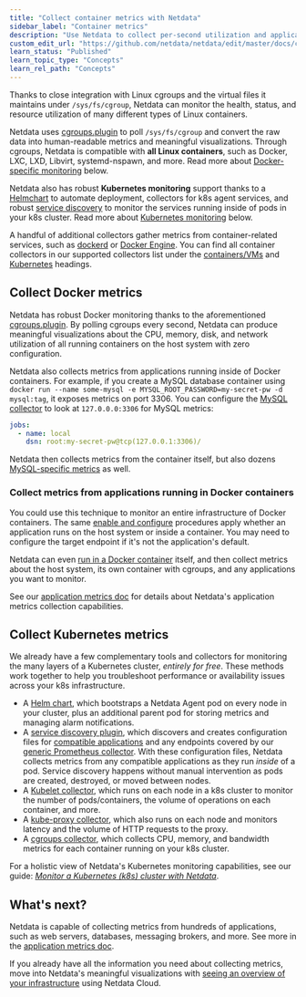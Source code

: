 ```yaml
---
title: "Collect container metrics with Netdata"
sidebar_label: "Container metrics"
description: "Use Netdata to collect per-second utilization and application-level metrics from Linux/Docker containers and Kubernetes clusters."
custom_edit_url: "https://github.com/netdata/netdata/edit/master/docs/collect/container-metrics.md"
learn_status: "Published"
learn_topic_type: "Concepts"
learn_rel_path: "Concepts"
---
```



Thanks to close integration with Linux cgroups and the virtual files it maintains under `/sys/fs/cgroup`, Netdata can
monitor the health, status, and resource utilization of many different types of Linux containers.

Netdata uses [cgroups.plugin](/docs/nightly/references/collectors-references/virtualized-environments/containers/monitor-cgroups) to poll `/sys/fs/cgroup` and convert the raw data
into human-readable metrics and meaningful visualizations. Through cgroups, Netdata is compatible with **all Linux
containers**, such as Docker, LXC, LXD, Libvirt, systemd-nspawn, and more. Read more about [Docker-specific
monitoring](#collect-docker-metrics) below.

Netdata also has robust **Kubernetes monitoring** support thanks to a
[Helmchart](/docs/nightly/installation/deploy-kubernetes-monitoring-with-netdata) to automate deployment, collectors for k8s agent services, and
robust [service discovery](https://github.com/netdata/agent-service-discovery/#service-discovery) to monitor the
services running inside of pods in your k8s cluster. Read more about [Kubernetes
monitoring](#collect-kubernetes-metrics) below.

A handful of additional collectors gather metrics from container-related services, such as
[dockerd](/docs/nightly/references/collectors-references/virtualized-environments/containers/docker) or [Docker
Engine](https://github.com/netdata/go.d.plugin/blob/master/modules/docker_engine/README.md). You can find all
container collectors in our supported collectors list under the
[containers/VMs](/docs/nightly/references/collectors/supported-collectors-list#containers-and-vms) and
[Kubernetes](/docs/nightly/references/collectors/supported-collectors-list#containers-and-vms) headings.

## Collect Docker metrics

Netdata has robust Docker monitoring thanks to the aforementioned
[cgroups.plugin](/docs/nightly/references/collectors-references/virtualized-environments/containers/monitor-cgroups). By polling cgroups every second, Netdata can produce meaningful
visualizations about the CPU, memory, disk, and network utilization of all running containers on the host system with
zero configuration.

Netdata also collects metrics from applications running inside of Docker containers. For example, if you create a MySQL
database container using `docker run --name some-mysql -e MYSQL_ROOT_PASSWORD=my-secret-pw -d mysql:tag`, it exposes
metrics on port 3306. You can configure the [MySQL
collector](https://github.com/netdata/go.d.plugin/blob/master/modules/mysql/README.md) to look at `127.0.0.0:3306` for
MySQL metrics:

```yml
jobs:
  - name: local
    dsn: root:my-secret-pw@tcp(127.0.0.1:3306)/
```

Netdata then collects metrics from the container itself, but also dozens [MySQL-specific
metrics](https://github.com/netdata/go.d.plugin/blob/master/modules/mysql/README.md#charts) as well.

### Collect metrics from applications running in Docker containers

You could use this technique to monitor an entire infrastructure of Docker containers. The same [enable and
configure](https://github.com/netdata/netdata/blob/master/docs/collect/enable-configure.md) procedures apply whether an application runs on the host system or inside
a container. You may need to configure the target endpoint if it's not the application's default.

Netdata can even [run in a Docker container](/docs/nightly/installation/install-netdata-with-docker) itself, and then collect metrics about the
host system, its own container with cgroups, and any applications you want to monitor.

See our [application metrics doc](/docs/nightly/concepts/application-metrics) for details about Netdata's application metrics
collection capabilities.

## Collect Kubernetes metrics

We already have a few complementary tools and collectors for monitoring the many layers of a Kubernetes cluster,
_entirely for free_. These methods work together to help you troubleshoot performance or availability issues across
your k8s infrastructure.

-   A [Helm chart](https://github.com/netdata/helmchart), which bootstraps a Netdata Agent pod on every node in your
    cluster, plus an additional parent pod for storing metrics and managing alarm notifications.
-   A [service discovery plugin](https://github.com/netdata/agent-service-discovery), which discovers and creates
    configuration files for [compatible
    applications](https://github.com/netdata/helmchart#service-discovery-and-supported-services) and any endpoints
    covered by our [generic Prometheus
    collector](https://github.com/netdata/go.d.plugin/blob/master/modules/prometheus/README.md). With these
    configuration files, Netdata collects metrics from any compatible applications as they run _inside_ of a pod.
    Service discovery happens without manual intervention as pods are created, destroyed, or moved between nodes. 
-   A [Kubelet collector](/docs/nightly/references/collectors-references/container-orchestrators/kubernetes/kubelet), which runs
    on each node in a k8s cluster to monitor the number of pods/containers, the volume of operations on each container,
    and more.
-   A [kube-proxy collector](/docs/nightly/references/collectors-references/container-orchestrators/kubernetes/kube-proxy), which
    also runs on each node and monitors latency and the volume of HTTP requests to the proxy.
-   A [cgroups collector](/docs/nightly/references/collectors-references/virtualized-environments/containers/monitor-cgroups), which collects CPU, memory, and bandwidth metrics for
    each container running on your k8s cluster.

For a holistic view of Netdata's Kubernetes monitoring capabilities, see our guide: [_Monitor a Kubernetes (k8s) cluster
with Netdata_](https://github.com/netdata/netdata/blob/master/docs/guides/monitor/kubernetes-k8s-netdata.md).

## What's next?

Netdata is capable of collecting metrics from hundreds of applications, such as web servers, databases, messaging
brokers, and more. See more in the [application metrics doc](/docs/nightly/concepts/application-metrics).

If you already have all the information you need about collecting metrics, move into Netdata's meaningful visualizations
with [seeing an overview of your infrastructure](https://github.com/netdata/netdata/blob/master/docs/visualize/overview-infrastructure.md) using Netdata Cloud.


